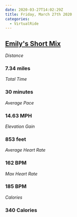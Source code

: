 ```yaml
---
date: 2020-03-27T14:02:29Z
title: Friday, March 27th 2020
categories:
  - VirtualRide
---
```

## [Emily's Short Mix](https://www.strava.com/activities/3223665691)

_Distance_

### 7.34 miles

_Total Time_

### 30 minutes

_Average Pace_

### 14.63 MPH

_Elevation Gain_

### 853 feet

_Average Heart Rate_

### 162 BPM

_Max Heart Rate_

### 185 BPM

_Calories_

### 340 Calories